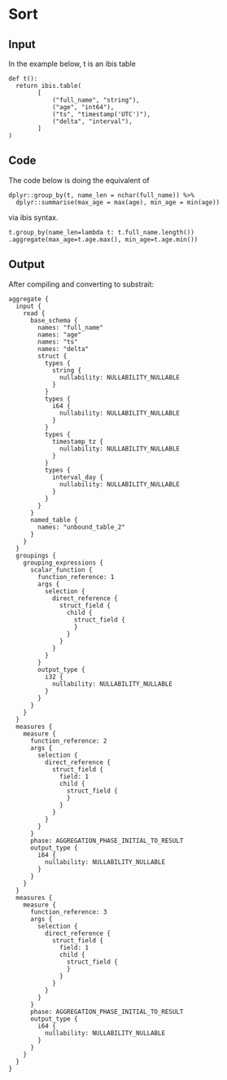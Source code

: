# Sort

## Input

In the example below, t is an ibis table

```
def t():
  return ibis.table(
        [
            ("full_name", "string"),
            ("age", "int64"),
            ("ts", "timestamp('UTC')"),
            ("delta", "interval"),
        ]
)
```

## Code

The code below is doing the equivalent of 

```
dplyr::group_by(t, name_len = nchar(full_name)) %>%
  dplyr::summarise(max_age = max(age), min_age = min(age))
```

via ibis syntax.

```
t.group_by(name_len=lambda t: t.full_name.length())
.aggregate(max_age=t.age.max(), min_age=t.age.min())
```

## Output

After compiling and converting to substrait:

```
aggregate {
  input {
    read {
      base_schema {
        names: "full_name"
        names: "age"
        names: "ts"
        names: "delta"
        struct {
          types {
            string {
              nullability: NULLABILITY_NULLABLE
            }
          }
          types {
            i64 {
              nullability: NULLABILITY_NULLABLE
            }
          }
          types {
            timestamp_tz {
              nullability: NULLABILITY_NULLABLE
            }
          }
          types {
            interval_day {
              nullability: NULLABILITY_NULLABLE
            }
          }
        }
      }
      named_table {
        names: "unbound_table_2"
      }
    }
  }
  groupings {
    grouping_expressions {
      scalar_function {
        function_reference: 1
        args {
          selection {
            direct_reference {
              struct_field {
                child {
                  struct_field {
                  }
                }
              }
            }
          }
        }
        output_type {
          i32 {
            nullability: NULLABILITY_NULLABLE
          }
        }
      }
    }
  }
  measures {
    measure {
      function_reference: 2
      args {
        selection {
          direct_reference {
            struct_field {
              field: 1
              child {
                struct_field {
                }
              }
            }
          }
        }
      }
      phase: AGGREGATION_PHASE_INITIAL_TO_RESULT
      output_type {
        i64 {
          nullability: NULLABILITY_NULLABLE
        }
      }
    }
  }
  measures {
    measure {
      function_reference: 3
      args {
        selection {
          direct_reference {
            struct_field {
              field: 1
              child {
                struct_field {
                }
              }
            }
          }
        }
      }
      phase: AGGREGATION_PHASE_INITIAL_TO_RESULT
      output_type {
        i64 {
          nullability: NULLABILITY_NULLABLE
        }
      }
    }
  }
}
```



